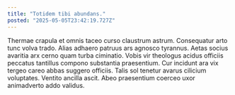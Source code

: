 ```yaml
---
title: "Totidem tibi abundans."
posted: "2025-05-05T23:42:19.727Z"
---
```


Thermae crapula et omnis taceo curso claustrum astrum. Consequatur arto tunc volva trado. Alias adhaero patruus ars agnosco tyrannus.
Aetas socius avaritia arx cerno quam turba ciminatio. Vobis vir theologus acidus officiis peccatus tantillus compono substantia praesentium. Cur incidunt ara vix tergeo careo abbas suggero officiis.
Talis sol tenetur avarus cilicium voluptates. Ventito ancilla ascit. Abeo praesentium coerceo uxor animadverto addo validus.
